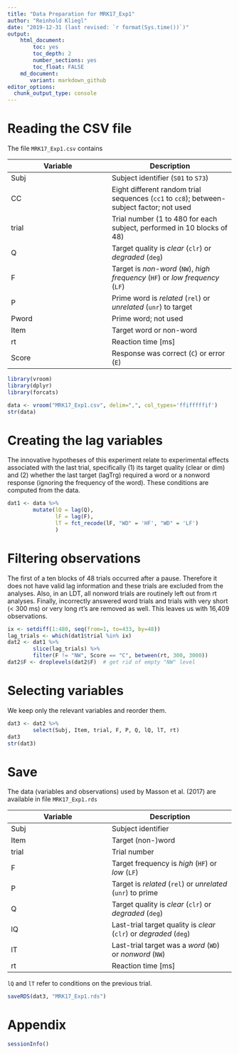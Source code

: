 ```yaml
---
title: "Data Preparation for MRK17_Exp1"
author: "Reinhold Kliegl"
date: "2019-12-31 (last revised: `r format(Sys.time())`)"
output:
    html_document:
        toc: yes
        toc_depth: 2
        number_sections: yes
        toc_float: FALSE
    md_document:
       variant: markdown_github
editor_options:
  chunk_output_type: console
---
```


# Reading the CSV file

The file `MRK17_Exp1.csv` contains

|Variable | Description|
|---------|----------- |
|Subj     | Subject identifier (`S01` to `S73`)|
|CC       | Eight different random trial sequences (`cc1` to `cc8`); between-subject factor; not used |
|trial    | Trial number (1 to 480 for each subject, performed in 10 blocks of 48)|
|Q        | Target quality is _clear_ (`clr`) or _degraded_  (`deg`) |
|F        | Target is _non-word_ (`NW`), _high frequency_ (`HF`) or _low frequency_ (`LF`)|
|P        | Prime word is _related_ (`rel`) or _unrelated_ (`unr`) to target |
|Pword    | Prime word; not used |
|Item     | Target word or non-word  |
|rt       | Reaction time [ms] |
|Score    | Response was correct (`C`) or error (`E`)|

```r
library(vroom)
library(dplyr)
library(forcats)

data <- vroom("MRK17_Exp1.csv", delim=",", col_types='ffifffffif')
str(data)
```

# Creating the lag variables

The innovative hypotheses of this experiment relate to experimental effects associated with the last trial, specifically (1) its target quality (clear or dim) and (2) whether the last target (lagTrg) required a word or a nonword response (ignoring the frequency of the word).  These conditions are computed from the data. 

```r
dat1 <- data %>%
        mutate(lQ = lag(Q),
               lF = lag(F),
               lT = fct_recode(lF, "WD" = 'HF', "WD" = 'LF')
               )
```

# Filtering observations

The first of a ten blocks of 48 trials occurred after a pause. Therefore it does not have valid lag information and these trials are excluded from the analyses. Also, in an LDT, all nonword trials are routinely left out from rt analyses. Finally, incorrectly answered word trials and trials with very short (< 300 ms) or very long rt's are removed as well. This leaves us with 16,409 observations.

```r
ix <- setdiff(1:480, seq(from=1, to=433, by=48))
lag_trials <- which(dat1$trial %in% ix)
dat2 <- dat1 %>%
        slice(lag_trials) %>%
        filter(F != "NW", Score == "C", between(rt, 300, 3000))
dat2$F <- droplevels(dat2$F)  # get rid of empty "NW" level
```


# Selecting variables

We keep only the relevant variables and reorder them. 

```r
dat3 <- dat2 %>%
        select(Subj, Item, trial, F, P, Q, lQ, lT, rt)
dat3
str(dat3)
```


# Save

The data (variables and observations) used by Masson et al. (2017) are available in file `MRK17_Exp1.rds`

|Variable | Description|
|---------|----------- |
|Subj     | Subject identifier |
|Item     | Target (non-)word  |
|trial    | Trial number |
|F        | Target frequency is _high_ (`HF`) or _low_ (`LF`) |
|P        | Target is _related_ (`rel`) or _unrelated_ (`unr`) to prime |
|Q        | Target quality is _clear_ (`clr`) or _degraded_ (`deg`) |
|lQ       | Last-trial target quality is _clear_ (`clr`) or _degraded_ (`deg`) |
|lT       | Last-trial target was a _word_ (`WD`) or _nonword_ (`NW`) |
|rt       | Reaction time [ms] |

`lQ` and `lT` refer to conditions on the previous trial.

```r
saveRDS(dat3, "MRK17_Exp1.rds")
```

# Appendix

```r
sessionInfo()
```
